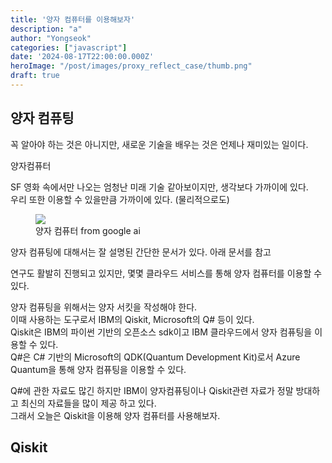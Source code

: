 ```yaml
---
title: '양자 컴퓨터를 이용해보자'
description: "a"
author: "Yongseok"
categories: ["javascript"]
date: '2024-08-17T22:00:00.000Z'
heroImage: "/post/images/proxy_reflect_case/thumb.png"
draft: true
---
```



## 양자 컴퓨팅

꼭 알아야 하는 것은 아니지만, 새로운 기술을 배우는 것은 언제나 재미있는 일이다.

양자컴퓨터

SF 영화 속에서만 나오는 엄청난 미래 기술 같아보이지만, 생각보다 가까이에 있다.\
우리 또한 이용할 수 있을만큼 가까이에 있다. (물리적으로도)

<figure><img src="/post/images/quantum_computing/qc.jpg" /><figcaption>양자 컴퓨터 from google ai</figcaption></figure>


양자 컴퓨팅에 대해서는 잘 설명된 간단한 문서가 있다. 
아래 문서를 참고

<LinkPreview src="https://aws.amazon.com/ko/what-is/quantum-computing/" />

연구도 활발히 진행되고 있지만, 몇몇 클라우드 서비스를 통해 양자 컴퓨터를 이용할 수 있다.

<LinkPreview src="https://aws.amazon.com/ko/braket/" />

<LinkPreview src="https://www.ibm.com/quantum" />

<LinkPreview src="https://learn.microsoft.com/ko-kr/azure/quantum/overview-azure-quantum"/>

양자 컴퓨팅을 위해서는 양자 서킷을 작성해야 한다.\
이때 사용하는 도구로서 IBM의 Qiskit, Microsoft의 Q# 등이 있다.\
Qiskit은 IBM의 파이썬 기반의 오픈소스 sdk이고 IBM 클라우드에서 양자 컴퓨팅을 이용할 수 있다.\
Q#은 C# 기반의 Microsoft의 QDK(Quantum Development Kit)로서 Azure Quantum을 통해 양자 컴퓨팅을 이용할 수 있다.

<LinkPreview src="https://github.com/microsoft/qsharp"/>

<LinkPreview src="https://github.com/qiskit/qiskit"/>

Q#에 관한 자료도 많긴 하지만 IBM이 양자컴퓨팅이나 Qiskit관련 자료가 정말 방대하고 최신의 자료들을 많이 제공 하고 있다.\
그래서 오늘은 Qiskit을 이용해 양자 컴퓨터를 사용해보자. 

## Qiskit

<LinkPreview src="https://www.ibm.com/quantum/qiskit"/>

<LinkPreview src="https://docs.quantum.ibm.com/"/>

<LinkPreview src="https://www.ibm.com/quantum/blog/qiskit-summer-school-2024"/>







<YouTube src="https://youtu.be/Qndz54SGCAs?si=fkfGZjSjistMuP08"/>





